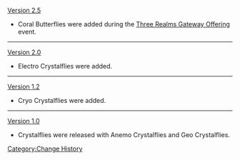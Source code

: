 [[Version 2.5]]
* Coral Butterflies were added during the [[Three Realms Gateway Offering]] event.
----
[[Version 2.0]]
* Electro Crystalflies were added.
----
[[Version 1.2]]
* Cryo Crystalflies were added.
----
[[Version 1.0]]
* Crystalflies were released with Anemo Crystalflies and Geo Crystalflies.
<noinclude>[[Category:Change History]]</noinclude>